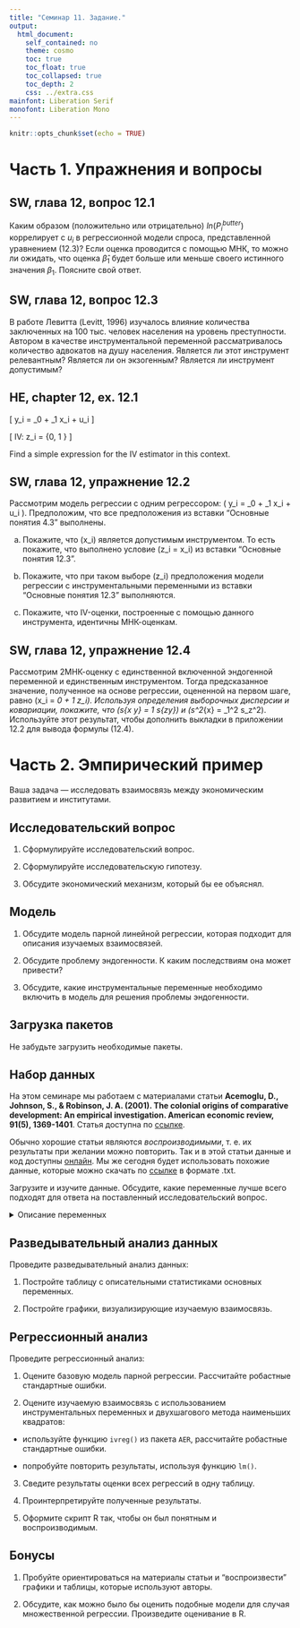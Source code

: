 ```yaml
---
title: "Семинар 11. Задание."
output:  
  html_document:  
    self_contained: no  
    theme: cosmo
    toc: true
    toc_float: true
    toc_collapsed: true
    toc_depth: 2
    css: ../extra.css
mainfont: Liberation Serif
monofont: Liberation Mono
---
```


```r
knitr::opts_chunk$set(echo = TRUE)
```


# Часть 1. Упражнения и вопросы

## SW, глава 12, вопрос 12.1
Каким образом (положительно или отрицательно) $ln(P_i^{butter})$ коррелирует с $u_i$ в регрессионной модели спроса, представленной уравнением (12.3)? Если оценка проводится с помощью МНК, то можно ли ожидать, что оценка $\hat \beta_1$ будет больше или меньше своего истинного значения $\beta_1$. Поясните свой ответ.

## SW, глава 12, вопрос 12.3
В работе Левитта (Levitt, 1996) изучалось влияние количества заключенных на 100 тыс. человек населения на уровень преступности. Автором в качестве инструментальной переменной рассматривалось количество адвокатов на душу населения. Является ли этот инструмент релевантным? Является ли он экзогенным? Является ли инструмент допустимым?

## HE, chapter 12, ex. 12.1
\[ y_i = \beta_0 + \beta_1 x_i + u_i \]

\[ IV: z_i = \{0, 1 \} \]

Find a simple expression for the IV estimator in this context.

## SW, глава 12, упражнение 12.2
Рассмотрим модель регрессии с одним регрессором: \( y_i = \beta_0 + \beta_1 x_i + u_i \). Предположим, что все предположения из вставки "Основные понятия 4.3" выполнены.

a. Покажите, что \(x_i\) является допустимым инструментом. То есть покажите, что выполнено условие \(z_i = x_i\) из вставки "Основные понятия 12.3".

b. Покажите, что при таком выборе \(z_i\) предположения модели регрессии с инструментальными переменными из вставки "Основные понятия 12.3" выполняются.

c. Покажите, что IV-оценки, построенные с помощью данного инструмента, идентичны МНК-оценкам.

## SW, глава 12, упражнение 12.4
Рассмотрим 2МНК-оценку с единственной включенной эндогенной переменной и единственным инструментом. Тогда предсказанное значение, полученное на основе регрессии, оцененной на первом шаге, равно \(\hat x_i = \hat \pi_0 + \hat \pi_1 z_i\). Используя определения выборочных дисперсии и ковариации, покажите, что \(s_{\hat x y} = \hat \pi_1 s_{zy}\) и \(s^2_{\hat x} = \hat \pi_1^2 s_z^2\). Используйте этот результат, чтобы дополнить выкладки в приложении 12.2 для вывода формулы (12.4).


# Часть 2. Эмпирический пример

Ваша задача --- исследовать взаимосвязь между экономическим развитием и институтами. 

## Исследовательский вопрос

1. Сформулируйте исследовательский вопрос.

2. Сформулируйте исследовательскую гипотезу.

3. Обсудите экономический механизм, который бы ее объяснял.  


## Модель

1. Обсудите модель парной линейной регрессии, которая подходит для описания изучаемых взаимосвязей. 

2. Обсудите проблему эндогенности. К каким последствиям она может привести?

3. Обсудите, какие инструментальные переменные необходимо включить в модель для решения проблемы эндогенности.


## Загрузка пакетов

Не забудьте загрузить необходимые пакеты.


## Набор данных

На этом семинаре мы работаем с материалами статьи **Acemoglu, D., Johnson, S., & Robinson, J. A. (2001). The colonial origins of comparative development: An empirical investigation. American economic review, 91(5), 1369-1401**. Статья доступна по [ссылке](https://www.aeaweb.org/articles?id=10.1257/aer.91.5.1369).

Обычно хорошие статьи являются *воспроизводимыми*, т. е. их результаты при желании можно повторить. Так и в этой статьи данные и код доступны [онлайн](https://www.openicpsr.org/openicpsr/project/112564/version/V1/view). Мы же сегодня будет использовать похожие данные, которые можно скачать по [ссылке](AJR2001.txt) в формате .txt.

Загрузите и изучите данные. Обсудите, какие переменные лучше всего подходят для ответа на поставленный исследовательский вопрос.

<details>
  <summary>Описание переменных</summary>
| Name             | Label                                                     |
|------------------|-----------------------------------------------------------|
| longname         | full country name                                         |
| shortnam         | 3 letter country name                                     |
| logmort0         | Original Log Settler Mortality                            |
| risk             | Exp Risk                                                  |
| loggdp           | Log GDP per capita (PPP) in 1995                          |
| campaign         | Original mortality from campaign                          |
| source0          | Country source of own m. rate                             |
| slave            | Data from forced labor                                    |
| latitude         | Absolute value of latitude                                |
| neoeuro          | 'New-Europes'(USA,CAN,AUS,NZL)                            |
| asia             | Asia                                                      |
| africa           | Africa                                                    |
| other            | 'Other' Cont (AUS, NZL, MLT)                              |
| edes1975         | Pop of Euro Descent, 1975                                 |
| campaignsj       | Ошибка:509                                                |
| campaignsj2      | Ошибка:509                                                |
| mortnaval1       | mortality using naval stations, method 1                  |
| logmortnaval1    | logr mortality using naval stations, method 1             |
| mortnaval2       | mortality using naval stations, method 2                  |
| logmortnaval2    | log mortality using naval stations, method 2              |
| mortjam          | mortality benchmarking to the Caribbean                   |
| logmortjam       | log mortality benchmarking to the Caribbean               |
| logmortcap250    | log mortality capped at 250                               |
| logmortjam250    | log mortality benchmarked to the Caribbean, capped at 250 |
| wandcafrica      | west and central Africa                                   |
| malfal94         | Falciparum malaria index 1994                             |
| wacacontested    | contested observations in west and central Africa         |
| mortnaval2250    | mortality using naval stations, capped at 250             |
| logmortnaval2250 | log mortality using naval stations capped at 250          |
| mortnaval1250    | mortality using naval stations, capped at 250             |
| logmortnaval1250 | log mortality using naval stations capped at 250          |
</details>

## Разведывательный анализ данных

Проведите разведывательный анализ данных: 

1. Постройте таблицу с описательными статистиками основных переменных.

2. Постройте графики, визуализирующие изучаемую взаимосвязь.


## Регрессионный анализ

Проведите регрессионный анализ: 

1. Оцените базовую модель парной регрессии. Рассчитайте робастные стандартные ошибки. 

2. Оцените изучаемую взаимосвязь с использованием инструментальных переменных и двухшагового метода наименьших квадратов: 

* используйте функцию `ivreg()` из пакета `AER`, рассчитайте робастные стандартные ошибки. 

* попробуйте повторить результаты, используя функцию `lm()`. 

3. Сведите результаты оценки всех регрессий в одну таблицу. 

4. Проинтерпретируйте полученные результаты.

5. Оформите скрипт R так, чтобы он был понятным и воспроизводимым. 


## Бонусы

1. Пробуйте ориентироваться на материалы статьи и "воспроизвести" графики и таблицы, которые используют авторы.

2. Обсудите, как можно было бы оценить подобные модели для случая множественной регрессии. Произведите оценивание в R.